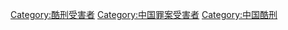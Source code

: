 [[Category:酷刑受害者|Category:酷刑受害者]]
[[Category:中国罪案受害者|Category:中国罪案受害者]]
[[Category:中国酷刑|Category:中国酷刑]]